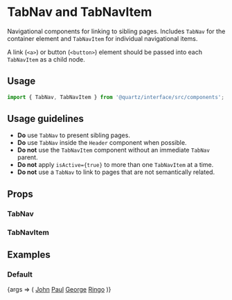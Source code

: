 
<Meta title="TabNav" component={TabNav} />

# TabNav and TabNavItem

Navigational components for linking to sibling pages. Includes `TabNav` for the container element and `TabNavItem` for individual navigational items.

A link (`<a>`) or button (`<button>`) element should be passed into each `TabNavItem` as a child node.

## Usage

```js
import { TabNav, TabNavItem } from '@quartz/interface/src/components';
```

## Usage guidelines

- **Do** use `TabNav` to present sibling pages.
- **Do** use `TabNav` inside the `Header` component when possible.
- **Do not** use the `TabNavItem` component without an immediate `TabNav` parent.
- **Do not** apply `isActive={true}` to more than one `TabNavItem` at a time.
- **Do not** use a `TabNav` to link to pages that are not semantically related.

## Props

### TabNav

<Props of={TabNav} />

### TabNavItem

<Props of={TabNavItem} />

## Examples

### Default

<Canvas>
	<Story name="Default">
		{args => (
			<TabNav>
				<TabNavItem isActive={true}>
					<a style={{color: 'inherit'}} href="#">John</a>
				</TabNavItem>
				<TabNavItem>
					<a style={{color: 'inherit'}} href="#">Paul</a>
				</TabNavItem>
				<TabNavItem>
					<a style={{color: 'inherit'}} href="#">George</a>
				</TabNavItem>
				<TabNavItem>
					<a style={{color: 'inherit'}} href="#">Ringo</a>
				</TabNavItem>
			</TabNav>
		)}
	</Story>
</Canvas>

